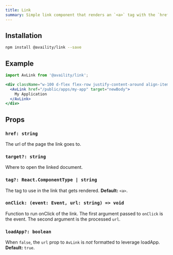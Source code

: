 ```yaml
---
title: Link
summary: Simple link component that renders an `<a>` tag with the `href` formatted to leverage loadApp so that when the link is opened in a new tab, it gets loaded inside the home page's iframe
---
```


## Installation

```bash
npm install @availity/link --save
```

## Example

```jsx live=true viewCode=true
import AvLink from '@availity/link';

<div className="w-100 d-flex flex-row justify-content-around align-items-center">
  <AvLink href="/public/apps/my-app" target="newBody">
    My Application
  </AvLink>
</div>
```

## Props

### `href: string`

The url of the page the link goes to.

### `target?: string`

Where to open the linked document.

### `tag?: React.ComponentType | string`

The tag to use in the link that gets rendered. **Default:** `<a>`.

### `onClick: (event: Event, url: string) => void`
Function to run onClick of the link. The first argument passed to `onClick` is the event. The second argument is the processed `url`.

### `loadApp?: boolean`
When `false`, the `url` prop to `AvLink` is _not_ formatted to leverage loadApp. **Default:** `true`.